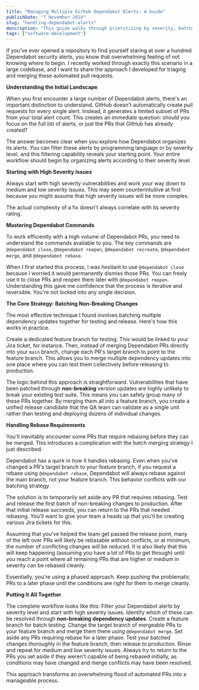 ```yaml
---
title: "Managing Multiple Github Dependabot Alerts: A Guide"
publishDate: "7 November 2024"
slug: "handling-dependabot-alerts"
description: "This guide walks through prioritizing by severity, batching non-breaking updates, and avoiding common pitfalls when merging dependency updates."
tags: ["software-development"]
---
```


If you've ever opened a repository to find yourself staring at over a hundred Dependabot security alerts, you know that overwhelming feeling of not knowing where to begin. I recently worked through exactly this scenario in a large codebase, and I want to share the approach I developed for triaging and merging these automated pull requests.

**Understanding the Initial Landscape**

When you first encounter a large number of Dependabot alerts, there's an important distinction to understand. GitHub doesn't automatically create pull requests for every single alert. Instead, it generates a limited subset of PRs from your total alert count. This creates an immediate question: should you focus on the full list of alerts, or just the PRs that GitHub has already created?

The answer becomes clear when you explore how Dependabot organizes its alerts. You can filter these alerts by programming language or by severity level, and this filtering capability reveals your starting point. Your entire workflow should begin by organizing alerts according to their severity level.

**Starting with High Severity Issues**

Always start with high severity vulnerabilities and work your way down to medium and low severity issues. This may seem counterintuitive at first because you might assume that high severity issues will be more complex.

The actual complexity of a fix doesn't always correlate with its severity rating.

**Mastering Dependabot Commands**

To work efficiently with a high volume of Dependabot PRs, you need to understand the commands available to you. The key commands are `@dependabot close`, `@dependabot reopen`, `@dependabot recreate`, `@dependabot merge`, and `@dependabot rebase`.

When I first started this process, I was hesitant to use `@dependabot close` because I worried it would permanently dismiss those PRs. You can freely use it to close PRs and reopen them later with `@dependabot reopen`. Understanding this gave me confidence that the process is iterative and reversible. You're not locked into any single decision.

**The Core Strategy: Batching Non-Breaking Changes**

The most effective technique I found involves batching multiple dependency updates together for testing and release. Here's how this works in practice.

Create a dedicated feature branch for testing. This would be linked to your Jira ticket, for instance. Then, instead of merging Dependabot PRs directly into your `main` branch, change each PR's target branch to point to the feature branch. This allows you to merge multiple dependency updates into one place where you can test them collectively before releasing to production.

The logic behind this approach is straightforward. Vulnerabilities that have been patched through **non-breaking** version updates are highly unlikely to break your existing test suite. This means you can safely group many of these PRs together. By merging them all into a feature branch, you create a unified release candidate that the QA team can validate as a single unit rather than testing and deploying dozens of individual changes.

**Handling Rebase Requirements**

You'll inevitably encounter some PRs that require rebasing before they can be merged. This introduces a complication with the batch merging strategy I just described.

Dependabot has a quirk in how it handles rebasing. Even when you've changed a PR's target branch to your feature branch, if you request a rebase using `@dependabot rebase`, Dependabot will always rebase against the main branch, not your feature branch. This behavior conflicts with our batching strategy.

The solution is to temporarily set aside any PR that requires rebasing. Test and release the first batch of non-breaking changes to production. After that initial release succeeds, you can return to the PRs that needed rebasing. You'll want to give your team a heads up that you'll be creating various Jira tickets for this.

Assuming that you've helped the team get passed the release point, many of the left over PRs will likely be rebasable without conflicts, or at minimum, the number of conflicting changes will be reduced. It is also likely that this will keep happening (assuming you have a lot of PRs to get through) until you reach a point where all remaining PRs that are higher or medium in severity can be rebased cleanly.

Essentially, you're using a phased approach. Keep pushing the problematic PRs to a later phase until the conditions are right for them to merge cleanly.

**Putting It All Together**

The complete workflow looks like this: Filter your Dependabot alerts by severity level and start with high severity issues. Identify which of these can be resolved through **non-breaking dependency updates**. Create a feature branch for batch testing. Change the target branch of mergeable PRs to your feature branch and merge them there using `@dependabot merge`. Set aside any PRs requiring rebase for a later phase. Test your batched changes thoroughly in the feature branch, then release to production. Rinse and repeat for medium and low severity issues. Always try to return to the PRs you set aside if they weren't capable of being rebased initially, as conditions may have changed and merge conflicts may have been resolved.

This approach transforms an overwhelming flood of automated PRs into a manageable process.
